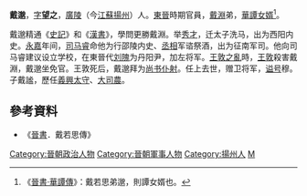 '''戴邈'''，[[表字|字]]'''望之'''，[[廣陵|廣陵]]（今[[江蘇|江蘇]][[揚州|揚州]]）人。[[東晉|東晉]]時期官員，[[戴淵|戴淵]]弟，[[華譚|華譚]][[女婿|女婿]]<ref>《[[s:晉書/卷052#華譚|晉書·華譚傳]]》：戴若思弟邈，則譚女婿也。</ref>。

戴邈精通《[[史記|史記]]》和《[[漢書|漢書]]》，學問更勝戴淵。举[[秀才|秀才]]，迁太子洗马，出为西阳内史。[[永嘉|永嘉]]年间，[[司马睿|司马睿]]命他为行邵陵内史、[[丞相|丞相]]军谘祭酒，出为征南军司。他向司马睿建议设立学校，在東晉代[[刘隗|刘隗]]为丹阳尹，加左将军。[[王敦之亂|王敦之亂]]時，[[王敦|王敦]]殺害戴淵，戴邈坐免官。王敦死后，戴邈拜为[[尚书仆射|尚书仆射]]。任上去世，赠卫将军，[[谥号|谥号]]穆。子戴謐，歷任[[義興|義興]][[太守|太守]]、[[大司農|大司農]]。

== 參考資料 ==
*《[[晉書|晉書]]．戴若思傳》

{{DEFAULTSORT:Dai戴}}
[[Category:晉朝政治人物|Category:晉朝政治人物]]
[[Category:晉朝軍事人物|Category:晉朝軍事人物]]
[[Category:揚州人|Category:揚州人]]
[[Category:戴姓|M]]